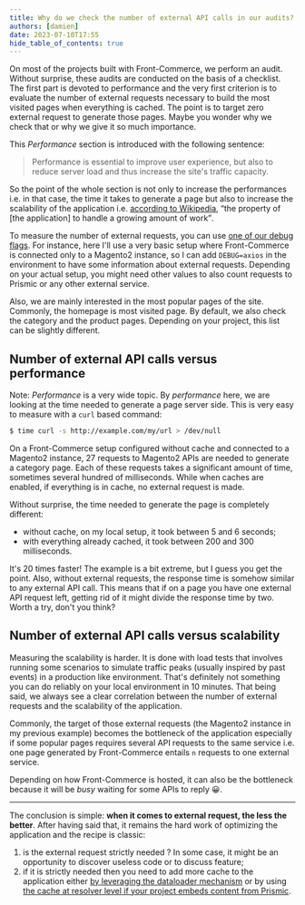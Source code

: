 ```yaml
---
title: Why do we check the number of external API calls in our audits?
authors: [damien]
date: 2023-07-10T17:55
hide_table_of_contents: true
---
```


On most of the projects built with Front-Commerce, we perform an audit. Without
surprise, these audits are conducted on the basis of a checklist. The first part
is devoted to performance and the very first criterion is to evaluate the number
of external requests necessary to build the most visited pages when everything
is cached. The point is to target zero external request to generate those pages.
Maybe you wonder why we check that or why we give it so much importance.

<!--truncate-->

This _Performance_ section is introduced with the following sentence:

> Performance is essential to improve user experience, but also to reduce server
> load and thus increase the site's traffic capacity.

So the point of the whole section is not only to increase the performances i.e.
in that case, the time it takes to generate a page but also to increase the
scalability of the application i.e. [according to
Wikipedia](https://en.wikipedia.org/wiki/Scalability), <q>the property of [the
application] to handle a growing amount of work</q>.

To measure the number of external requests, you can use [one of our debug
flags](/docs/2.x/reference/environment-variables#debugging). For instance, here
I'll use a very basic setup where Front-Commerce is connected only to a Magento2
instance, so I can add `DEBUG=axios` in the environment to have some information
about external requests. Depending on your actual setup, you might need other
values to also count requests to Prismic or any other external service.

Also, we are mainly interested in the most popular pages of the site. Commonly,
the homepage is most visited page. By default, we also check the category and
the product pages. Depending on your project, this list can be slightly
different.

## Number of external API calls versus performance

Note: _Performance_ is a very wide topic. By _performance_ here, we are looking
at the time needed to generate a page server side. This is very easy to
measure with a `curl` based command:

```bash
$ time curl -s http://example.com/my/url > /dev/null
```

On a Front-Commerce setup configured without cache and connected to a Magento2
instance, 27 requests to Magento2 APIs are needed to generate a category page.
Each of these requests takes a significant amount of time, sometimes several
hundred of milliseconds. While when caches are enabled, if everything is in
cache, no external request is made.

Without surprise, the time needed to generate the page is completely different:
* without cache, on my local setup, it took between 5 and 6 seconds;
* with everything already cached, it took between 200 and 300
  milliseconds.

It's 20 times faster! The example is a bit extreme, but I guess you get the
point. Also, without external requests, the response time is somehow similar to
any external API call. This means that if on a page you have one external API
request left, getting rid of it might divide the response time by two. Worth a
try, don't you think?

## Number of external API calls versus scalability

Measuring the scalability is harder. It is done with load tests that involves
running some scenarios to simulate traffic peaks (usually inspired by past
events) in a production like environment. That's definitely not something you
can do reliably on your local environment in 10 minutes. That being said, we
always see a clear correlation between the number of external requests and the
scalability of the application.

Commonly, the target of those external requests (the Magento2 instance in my
previous example) becomes the bottleneck of the application especially if some
popular pages requires several API requests to the same service i.e. one page
generated by Front-Commerce entails `n` requests to one external service.

Depending on how Front-Commerce is hosted, it can also be the bottleneck because
it will be _busy_ waiting for some APIs to reply 😀.

---

The conclusion is simple: **when it comes to external request, the less the
better**. After having said that, it remains the hard work of optimizing the
application and the recipe is classic:
1. is the external request strictly needed ? In some case, it might be an
   opportunity to discover useless code or to discuss feature;
1. if it is strictly needed then you need to add more cache to the
  application either [by leveraging the dataloader
  mechanism](/docs/2.x/advanced/graphql/dataloaders-and-cache-invalidation#what-are-dataloaders)
  or by using [the cache at resolver level if your project embeds content from
  Prismic](/docs/2.x/prismic/resolver-cache).
